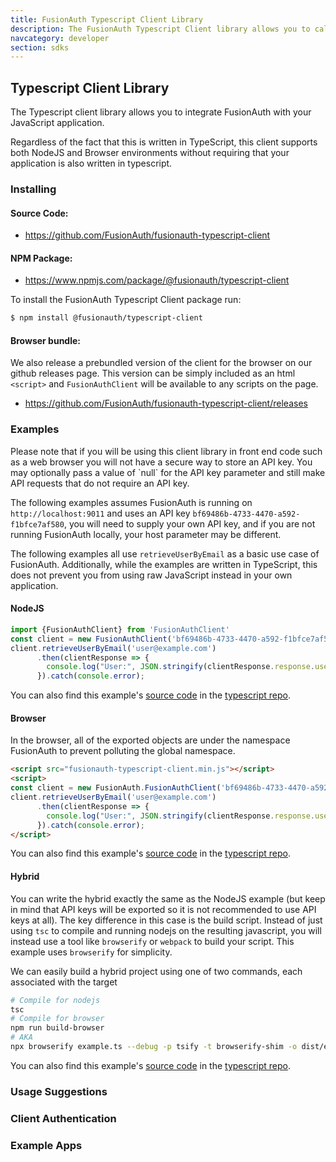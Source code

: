 ```yaml
---
title: FusionAuth Typescript Client Library
description: The FusionAuth Typescript Client library allows you to call FusionAuth from JavaScript and Typescript applications.
navcategory: developer
section: sdks
---
```


## Typescript Client Library

The Typescript client library allows you to integrate FusionAuth with your JavaScript application.

Regardless of the fact that this is written in TypeScript, this client supports both NodeJS and Browser environments without requiring that your application is also written in typescript.

### Installing

#### Source Code:

* https://github.com/FusionAuth/fusionauth-typescript-client

#### NPM Package:

* https://www.npmjs.com/package/@fusionauth/typescript-client

To install the FusionAuth Typescript Client package run:

```bash
$ npm install @fusionauth/typescript-client
```

#### Browser bundle:

We also release a prebundled version of the client for the browser on our github releases page. This version can be simply included as an html `<script>` and `FusionAuthClient` will be available to any scripts on the page.

* https://github.com/FusionAuth/fusionauth-typescript-client/releases

### Examples

<Aside type="note">
Please note that if you will be using this client library in front end code such as a web browser you will not have a secure way to store an API key. You may optionally pass a value of `null` for the API key parameter and still make API requests that do not require an API key.
</Aside>

The following examples assumes FusionAuth is running on `http://localhost:9011` and uses an API key `bf69486b-4733-4470-a592-f1bfce7af580`, you will need to supply your own API key, and if you are not running FusionAuth locally, your host parameter may be different.

The following examples all use `retrieveUserByEmail` as a basic use case of FusionAuth. Additionally, while the examples are written in TypeScript, this does not prevent you from using raw JavaScript instead in your own application.

#### NodeJS

```typescript
import {FusionAuthClient} from 'FusionAuthClient'
const client = new FusionAuthClient('bf69486b-4733-4470-a592-f1bfce7af580', 'https://local.fusionauth.io');
client.retrieveUserByEmail('user@example.com')
      .then(clientResponse => {
        console.log("User:", JSON.stringify(clientResponse.response.user, null, 2));
      }).catch(console.error);
```

You can also find this example's [source code](https://github.com/FusionAuth/fusionauth-typescript-client/tree/master/examples/node-example) in the [typescript repo](https://github.com/FusionAuth/fusionauth-typescript-client).

#### Browser

In the browser, all of the exported objects are under the namespace FusionAuth to prevent polluting the global namespace.

```html
<script src="fusionauth-typescript-client.min.js"></script>
<script>
const client = new FusionAuth.FusionAuthClient('bf69486b-4733-4470-a592-f1bfce7af580', 'https://local.fusionauth.io');
client.retrieveUserByEmail('user@example.com')
      .then(clientResponse => {
        console.log("User:", JSON.stringify(clientResponse.response.user, null, 2));
      }).catch(console.error);
</script>
```

You can also find this example's [source code](https://github.com/FusionAuth/fusionauth-typescript-client/tree/master/examples/browser-example) in the [typescript repo](https://github.com/FusionAuth/fusionauth-typescript-client).

#### Hybrid

You can write the hybrid exactly the same as the NodeJS example (but keep in mind that API keys will be exported so it is not recommended to use API keys at all). The key difference in this case is the build script. Instead of just using `tsc` to compile and running nodejs on the resulting javascript, you will instead use a tool like `browserify` or `webpack` to build your script. This example uses `browserify` for simplicity.

We can easily build a hybrid project using one of two commands, each associated with the target

```bash
# Compile for nodejs
tsc
# Compile for browser
npm run build-browser
# AKA
npx browserify example.ts --debug -p tsify -t browserify-shim -o dist/example-browser.js
```

You can also find this example's [source code](https://github.com/FusionAuth/fusionauth-typescript-client/tree/master/examples/hybrid-example) in the [typescript repo](https://github.com/FusionAuth/fusionauth-typescript-client).

### Usage Suggestions

<HowToUseClientLibraries />

### Client Authentication

<PublicClientNote />

### Example Apps
<ExampleApps language="javascript" />

